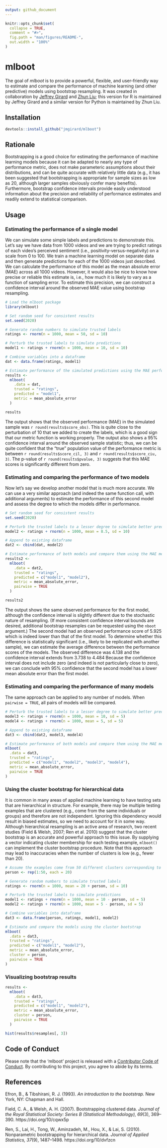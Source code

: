 ```yaml
---
output: github_document
---
```


<!-- README.md is generated from README.Rmd. Please edit that file -->

```r
knitr::opts_chunk$set(
  collapse = TRUE,
  comment = "#>",
  fig.path = "man/figures/README-",
  out.width = "100%"
)
```
# mlboot

The goal of *mlboot* is to provide a powerful, flexible, and user-friendly way to estimate and compare the performance of machine learning (and other predictive) models using bootstrap resampling. It was created in collaboration by [Jeffrey Girard](https://jmgirard.com/) and [Zhun Liu](http://justin1904.github.io/); this version for R is maintained by Jeffrey Girard and a similar version for Python is maintained by Zhun Liu.

## Installation

``` r
devtools::install_github("jmgirard/mlboot")
```

## Rationale

Bootstrapping is a good choice for estimating the performance of machine learning models because it can be adapted to nearly any type of performance metric, does not make parameteric assumptions about their distributions, and can be quite accurate with relatively little data (e.g., it has been suggested that bootstrapping is appropriate for sample sizes as low as 20, although larger samples obviously confer many benefits). Furthermore, bootstrap confidence intervals provide easily understood information about the precision and reliability of performance estimates and readily extend to statistical comparison.

## Usage

### Estimating the performance of a single model

We can simulate some simple labels and predictions to demonstrate this. Let's say we have data from 1000 videos and we are trying to predict ratings of each video's perceived sentiment (i.e., positivity-versus-negativity) on a scale from 0 to 100. We train a machine learning model on separate data and then generate predictions for each of the 1000 videos just described. We can calculate the performance of this model as the mean absolute error (MAE) across all 1000 videos. However, it would also be nice to know how precise or reliable this estimate is, i.e., how much it is likely to vary as a function of sampling error. To estimate this precision, we can construct a confidence interval around the observed MAE value using bootstrap resampling.

```r
# Load the mlboot package
library(mlboot)

# Set random seed for consistent results
set.seed(2020)

# Generate random numbers to simulate trusted labels
ratings <- rnorm(n = 1000, mean = 50, sd = 10)

# Perturb the trusted labels to simulate predictions
model1 <- ratings + rnorm(n = 1000, mean = 10, sd = 10)

# Combine variables into a dataframe
dat <- data.frame(ratings, model1)

# Estimate performance of the simulated predictions using the MAE performance metric
results <- 
  mlboot(
    .data = dat,
    trusted = "ratings",
    predicted = "model1",
    metric = mean_absolute_error
  )

results
```

The output shows that the observed performance (MAE) in the simulated sample was `r round(results$score_obs)`. This is quite close to the perturbation of 10 that we added to create the labels, which is a good sign that our metric function is working properly. The output also shows a 95\% confidence interval around the observed sample statistic; thus, we can be quite confident that the "true" population value of the performance metric is between `r round(results$score_cil, 3)` and `r round(results$score_ciu, 3)`. The p-value of `r round(results$pvalue, 3)` suggests that this MAE scores is significantly different from zero.

### Estimating and comparing the performance of two models
Now let's say we develop another model that is much more accurate. We can use a very similar approach (and indeed the same function call, with additional arguments) to estimate the performance of this second model and assess the degree to which the models differ in performance.

```r
# Set random seed for consistent results
set.seed(2020)

# Perturb the trusted labels to a lesser degree to simulate better predictions
model2 <- ratings + rnorm(n = 1000, mean = 8.5, sd = 10)

# Append to existing dataframe
dat2 <- cbind(dat, model2)

# Estimate performance of both models and compare them using the MAE metric
results2 <- 
  mlboot(
    .data = dat2,
    trusted = "ratings",
    predicted = c("model1", "model2"),
    metric = mean_absolute_error,
    pairwise = TRUE
  )

results2
```

The output shows the same observed performance for the first model, although the confidence interval is slightly different due to the stochastic nature of resampling. (If more consistent confidence interval bounds are desired, additional bootstrap resamples can be requested using the `nboot` argument.) The second model had an observed performance score of 5.925 which is indeed lower than that of the first model. To determine whether this difference is statistically significant (i.e., likely to be replicated with another sample), we can estimate the average difference between the performance scores of the models. The observed difference was 4.138 and the confidence interval extends from 3.738 to 4.484 Because the confidence interval does not include zero (and indeed is not particularly close to zero), we can conclude with 95\% confidence that the second model has a lower mean absolute error than the first model.

### Estimating and comparing the performance of many models
The same approach can be applied to any number of models. When `pairwise = TRUE`, all pairs of models will be compared.

```r
# Perturb the trusted labels to a lesser degree to simulate better predictions
model3 <- ratings + rnorm(n = 1000, mean = 10, sd = 5)
model4 <- ratings + rnorm(n = 1000, mean = 5, sd = 5)

# Append to existing dataframe
dat3 <- cbind(dat2, model3, model4)

# Estimate performance of both models and compare them using the MAE metric
mlboot(
  .data = dat3,
  trusted = "ratings",
  predicted = c("model1", "model2", "model3", "model4"),
  metric = mean_absolute_error,
  pairwise = TRUE
)
```

### Using the cluster bootstrap for hierarchical data
It is common in many areas of applied machine learning to have testing sets that are hierarchical in structure. For example, there may be multiple testing examples that are clustered (e.g., come from the same individuals or groups) and therefore are not independent. Ignoring this dependency would result in biased estimates, so we need to account for it in some way. Although hierarchical resampling is an active area of research, two recent studies (Field & Welsh, 2007; Ren et al. 2010) suggest that the cluster bootstrap is an accurate and powerful approach to this issue. By supplying a vector indicating cluster membership for each testing example, `mlboot()` can implement the cluster bootstrap procedure. Note that this approach may lead to inaccuracies when the number of clusters is low (e.g., fewer than 20). 

```r
# Assume the examples come from 50 different clusters corresponding to persons
person <- rep(1:50, each = 20)

# Generate random numbers to simulate trusted labels
ratings <- rnorm(n = 1000, mean = 20 + person, sd = 10)

# Perturb the trusted labels to simulate predictions
model1 <- ratings + rnorm(n = 1000, mean = 10 - person, sd = 5)
model2 <- ratings + rnorm(n = 1000, mean = 5 - person, sd = 5)

# Combine variables into dataframe
dat3 <- data.frame(person, ratings, model1, model2)

# Estimate and compare the models using the cluster bootstrap
mlboot(
  .data = dat3,
  trusted = "ratings",
  predicted = c("model1", "model2"),
  metric = mean_absolute_error,
  cluster = person,
  pairwise = TRUE
)
```

### Visualizing bootstrap results

```r
results <- 
  mlboot(
    .data = dat3,
    trusted = "ratings",
    predicted = c("model1", "model2"),
    metric = mean_absolute_error,
    cluster = person,
    pairwise = TRUE
  )

hist(results$resamples[, 3])
```

## Code of Conduct

Please note that the 'mlboot' project is released with a [Contributor Code of Conduct](.github/CODE_OF_CONDUCT.md). By contributing to this project, you agree to abide by its terms.

## References

Efron, B., & Tibshirani, R. J. (1993). *An introduction to the bootstrap.* New York, NY: Chapman and Hall.

Field, C. A., & Welsh, A. H. (2007). Bootstrapping clustered data. *Journal of the Royal Statistical Society: Series B (Statistical Methodology), 69*(3), 369–390. https://doi.org/10/cqwx5p

Ren, S., Lai, H., Tong, W., Aminzadeh, M., Hou, X., & Lai, S. (2010). Nonparametric bootstrapping for hierarchical data. *Journal of Applied Statistics, 37*(9), 1487–1498. https://doi.org/10/dvfzcn


